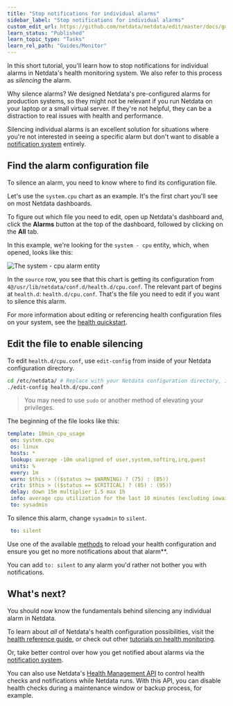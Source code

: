 ```yaml
---
title: "Stop notifications for individual alarms"
sidebar_label: "Stop notifications for individual alarms"
custom_edit_url: https://github.com/netdata/netdata/edit/master/docs/guides/monitor/stop-notifications-alarms.md
learn_status: "Published"
learn_topic_type: "Tasks"
learn_rel_path: "Guides/Monitor"
---
```



In this short tutorial, you'll learn how to stop notifications for individual alarms in Netdata's health
monitoring system. We also refer to this process as _silencing_ the alarm.

Why silence alarms? We designed Netdata's pre-configured alarms  for production systems, so they might not be 
relevant if you run Netdata on your laptop or a small virtual server. If they're not helpful, they can be a distraction
to real issues with health and performance.

Silencing individual alarms is an excellent solution for situations where you're not interested in seeing a specific
alarm but don't want to disable a [notification system](/docs/nightly/operations/alerts/notifications-reference) entirely. 

## Find the alarm configuration file

To silence an alarm, you need to know where to find its configuration file.

Let's use the `system.cpu` chart as an example. It's the first chart you'll see on most Netdata dashboards.

To figure out which file you need to edit, open up Netdata's dashboard and, click the **Alarms** button at the top
of the dashboard, followed by clicking on the **All** tab.

In this example, we're looking for the `system - cpu` entity, which, when opened, looks like this:

![The system - cpu alarm
entity](https://user-images.githubusercontent.com/1153921/67034648-ebb4cc80-f0cc-11e9-9d49-1023629924f5.png)

In the `source` row, you see that this chart is getting its configuration from
`4@/usr/lib/netdata/conf.d/health.d/cpu.conf`. The relevant part of begins at `health.d`: `health.d/cpu.conf`. That's
the file you need to edit if you want to silence this alarm.

For more information about editing or referencing health configuration files on your system, see the [health
quickstart](https://github.com/netdata/netdata/blob/master/health/QUICKSTART.md#edit-health-configuration-files).

## Edit the file to enable silencing

To edit `health.d/cpu.conf`, use `edit-config` from inside of your Netdata configuration directory.

```bash
cd /etc/netdata/ # Replace with your Netdata configuration directory, if not /etc/netdata/
./edit-config health.d/cpu.conf
```

> You may need to use `sudo` or another method of elevating your privileges.

The beginning of the file looks like this:

```yaml
template: 10min_cpu_usage
 on: system.cpu
 os: linux
 hosts: *
 lookup: average -10m unaligned of user,system,softirq,irq,guest
 units: %
 every: 1m
 warn: $this > (($status >= $WARNING) ? (75) : (85))
 crit: $this > (($status == $CRITICAL) ? (85) : (95))
 delay: down 15m multiplier 1.5 max 1h
 info: average cpu utilization for the last 10 minutes (excluding iowait, nice and steal)
 to: sysadmin
```

To silence this alarm, change `sysadmin` to `silent`.

```yaml
 to: silent
```

Use one of the available [methods](https://github.com/netdata/netdata/blob/master/health/QUICKSTART.md#reload-health-configuration) to reload your health configuration 
 and ensure you get no more notifications about that alarm**.

You can add `to: silent` to any alarm you'd rather not bother you with notifications.

## What's next?

You should now know the fundamentals behind silencing any individual alarm in Netdata.

To learn about _all_ of Netdata's health configuration possibilities, visit the [health reference
guide](https://github.com/netdata/netdata/blob/master/health/REFERENCE.md), or check out other [tutorials on health monitoring](/docs/nightly/concepts/health-monitoring#guides).

Or, take better control over how you get notified about alarms via the [notification
system](https://github.com/netdata/netdata/blob/master/health/notifications/README.md).

You can also use Netdata's [Health Management API](/docs/nightly/developers/web/api/health-api-calls#health-management-api) to control health
checks and notifications while Netdata runs. With this API, you can disable health checks during a maintenance window or
backup process, for example.


